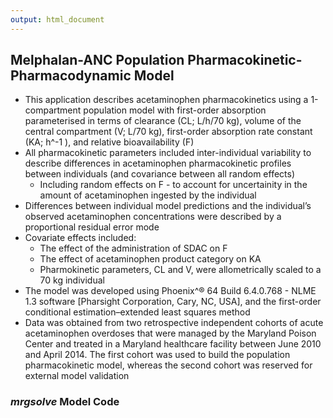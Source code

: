 ```yaml
---
output: html_document
---
```


## Melphalan-ANC Population Pharmacokinetic-Pharmacodynamic Model

* This application describes acetaminophen pharmacokinetics using a 1-compartment population model with first-order absorption parameterised in terms of clearance (CL; L/h/70 kg), volume of the central compartment (V; L/70 kg), first-order absorption rate constant (KA; h^-1 ), and relative bioavailability (F)
* All pharmacokinetic parameters included inter-individual variability to describe differences in acetaminophen pharmacokinetic profiles between individuals (and covariance between all random effects)
  + Including random effects on F - to account for uncertainity in the amount of acetaminophen ingested by the individual
* Differences between individual model predictions and the individual's observed acetaminophen concentrations were described by a proportional residual error mode
* Covariate effects included:
  + The effect of the administration of SDAC on F
  + The effect of acetaminophen product category on KA
  + Pharmokinetic parameters, CL and V, were allometrically scaled to a 70 kg individual
* The model was developed using Phoenix^® 64 Build 6.4.0.768 - NLME 1.3 software [Pharsight Corporation, Cary, NC, USA], and the first-order conditional estimation–extended least squares method
* Data was obtained from two retrospective independent cohorts of acute acetaminophen overdoses that were managed by the Maryland Poison Center and treated in a Maryland healthcare facility between June 2010 and April 2014.  The first cohort was used to build the population pharmacokinetic model, whereas the second cohort was reserved for external model validation

### *mrgsolve* Model Code
